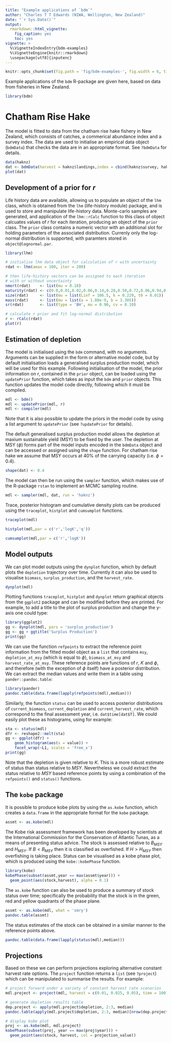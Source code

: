 ```yaml
---
title: "Example applications of `bdm`"
author: "Charles T T Edwards (NIWA, Wellington, New Zealand)"
date: "`r Sys.Date()`"
output:
  rmarkdown::html_vignette:
    fig_caption: yes
    toc: yes
vignette: >
  %\VignetteIndexEntry{bdm-examples}
  %\VignetteEngine{knitr::rmarkdown}
  \usepackage[utf8]{inputenc}
---
```


```r
knitr::opts_chunk$set(fig.path = 'fig/bdm-examples-', fig.width = 6, tidy = TRUE, tidy.opts = list(blank = TRUE, width.cutoff = 75), message = FALSE, warning = FALSE, collapse = TRUE, comment = "#>")
```

Example applications of the `bdm` R-package are given here, based on data from fisheries in New Zealand.

```r
library(bdm)
```

# Chatham Rise Hake

The model is fitted to data from the chatham rise hake fishery in New Zealand, which consists of catches, a commerical abundance index and a survey index. The data are used to initialise an empirical data object (`bdmData`) that checks the data are in an appropriate format. See `?bdmData` for details.

```r
data(haknz)
dat <- bdmData(harvest = haknz$landings,index = cbind(haknz$survey, haknz$cpue), time = haknz$year, renormalise = TRUE)
plot(dat)
```

## Development of a prior for $r$
Life history data are available, allowing us to populate an object of the `lhm` class, which is obtained from the `lhm` (life-history module) package, and is used to store and manipulate life-history data. Monte-carlo samples are generated, and application of the `lhm::rCalc` function to this class of object calcuates values of $r$ for each iteration, producing an object of the `prior` class. The `prior` class contains a numeric vector with an additional slot for holding parameters of the associated distribution. Currenly only the log-normal distribution is supported, with paramters stored in `object@lognormal.par`.

```r
library(lhm)

# initialise lhm data object for calculation of r with uncertainty
rdat <- lhm(amax = 100, iter = 200)

# then life-history vectors can be assigned to each iteration
# with or without uncertainty
nmort(rdat)    <- list(mu = 0.18)
maturity(rdat) <- c(0.0,0.01,0.02,0.06,0.14,0.28,0.50,0.72,0.86,0.94,0.98,0.99,1.00)
size(rdat)     <- list(mu = list(Linf = 106.5, k = 0.229, t0 = 0.01))
mass(rdat)     <- list(mu = list(a = 1.88e-9, b = 3.305))
sr(rdat)       <- list(type = 'BH', mu = 0.90, cv = 0.10)

# calculate r prior and fit log-normal distribution
r <- rCalc(rdat)
plot(r)
```

## Estimation of depletion
The model is initialised using the `bdm` command, with no arguments. Arguments can be supplied in the form or alternative model code, but by default initialisation loads a generalised surplus production model, which will be used for this example. Following initialisation of the model, the prior information on $r$, contained in the `prior` object, can be loaded using the `updatePrior` function, which takes as input the `bdm` and `prior` objects. This function updates the model code directly, following which it must be compiled.

```r
mdl <- bdm()
mdl <- updatePrior(mdl, r)
mdl <- compiler(mdl)
```

Note that it is also possible to update the priors in the model code by using a list argument to `updatePrior` (see `?updatePrior` for details).

The default generalised surplus production model allows the depletion at maxium sustainable yield (MSY) to be fixed by the user. The depletion at MSY ($\phi$) forms part of the model inputs encoded in the `bdmData` object and can be accessed or assigned using the `shape` function. For chatham rise hake we assume that MSY occurs at 40\% of the carrying capacity (i.e. $\phi=0.4$). 

```r
shape(dat) <- 0.4
```

The model can then be run using the `sampler` function, which makes use of the R-package `rstan` to implement an MCMC sampling routine.

```r
mdl <- sampler(mdl, dat, run = 'haknz')
```

Trace, posterior histogram and cumulative density plots can be produced using the `traceplot`, `histplot` and `cumsumplot` functions.

```r
traceplot(mdl)
```
```r
histplot(mdl,par = c('r','logK','q'))
```
```r
cumsumplot(mdl,par = c('r','logK'))
```

## Model outputs

We can plot model outputs using the `dynplot` function, which by default plots the `depletion` trajectory over time. Currently it can also be used to visualise `biomass`, `surplus_production`, and the `harvest_rate`.

```r
dynplot(mdl)
```

Plotting functions `traceplot`, `histplot` and `dynplot` return graphical objects from the `ggplot2` package and can be modified before they are printed. For example, to add a title to the plot of surplus production and change the y-axis one could type:

```r
library(ggplot2)
gg <- dynplot(mdl, pars = 'surplus_production')
gg <- gg + ggtitle('Surplus Production')
print(gg)
```

We can use the function `refpoints` to extract the reference point information from the fitted model object as a `list` that contains `msy`, `depletion_at_msy` (which is equal to $\phi$), `biomass_at_msy` and `harvest_rate_at_msy`. These reference points are functions of $r$, $K$ and $\phi$, and therefore (with the exception of $\phi$ itself) have a posterior distribution. We can extract the median values and write them in a table using `pander::pandoc.table`: 

```r
library(pander)
pandoc.table(data.frame(lapply(refpoints(mdl),median)))
```

Similarly, the function `status` can be used to access posterior distributions of `current_biomass`, `current_depletion` and `current_harvest_rate`, which correspond to the final assessment year, i.e. `dat$time[dat$T]`. We could easily plot these as histograms, using for example:

```r
sta <- status(mdl)
dfr <- reshape2::melt(sta)
gg <- ggplot(dfr) + 
    geom_histogram(aes(x = value)) + 
    facet_wrap(~L1, scales = 'free_x')
print(gg)
```
Note that the depletion is given relative to $K$. This is a more robust estimate of status than status relative to $MSY$. Nevertheless we could extract the status relative to $MSY$ based reference points by using a combination of the `refpoints()` and `status()` functions.

## The `kobe` package

It is possible to produce kobe plots by using the `as.kobe` function, which creates a `data.frame` in the appropriate format for the `kobe` package. 

```r
assmt <- as.kobe(mdl)
```

The Kobe risk assessment framework has been developed by scientists at the International Commission for the Conservation of Atlantic Tunas, as a means of presenting status advice. The stock is assessed relative to $B_{MSY}$ and $H_{MSY}$. If $B < B_{MSY}$ then it is classified as overfished. If $H > H_{MSY}$ then overfishing is taking place. Status can be visualised as a kobe phase plot, which is produced using the `kobe::kobePhase` function.

```r
library(kobe)
kobePhase(subset(assmt,year == max(assmt$year))) +
  geom_point(aes(stock,harvest), alpha = 0.1)
```

The `as.kobe` function can also be used to produce a summary of stock status over time; specifically the probability that the stock is in the green, red and yellow quadrants of the phase plane.

```r
assmt <- as.kobe(mdl, what = 'smry')
pandoc.table(assmt)
```

The status estimates of the stock can be obtained in a similar manner to the reference points above.

```r
pandoc.table(data.frame(lapply(status(mdl),median)))
```

## Projections

Based on these we can perform projections exploring alternative constant harvest rate options. The `project` function returns a `list` (see `?project`) which can be manipulated to summarise the results. For example:

```r
# project forward under a variety of constant harvest rate scenarios
mdl.project <- project(mdl, harvest = c(0.01, 0.025, 0.05), time = 100)

# generate depletion results table
dep.project <- apply(mdl.project$depletion, 2:3, median)
pandoc.table(apply(mdl.project$depletion, 2:3, median)[nrow(dep.project),])

# display kobe plot
proj <- as.kobe(mdl, mdl.project)
kobePhase(subset(proj, year == max(proj$year))) +
  geom_point(aes(stock, harvest, col = projection_value))
```


